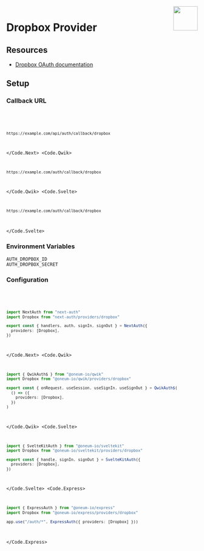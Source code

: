 
<img align="right" src="/img/providers/dropbox.svg" height="64" width="64" />

# Dropbox Provider

## Resources

- [Dropbox OAuth documentation](https://developers.dropbox.com/oauth-guide)

## Setup

### Callback URL

<Code>
  <Code.Next>

```bash
https://example.com/api/auth/callback/dropbox
```

  </Code.Next>
  <Code.Qwik>

```bash
https://example.com/auth/callback/dropbox
```

  </Code.Qwik>
  <Code.Svelte>

```bash
https://example.com/auth/callback/dropbox
```

  </Code.Svelte>
</Code>

### Environment Variables

```
AUTH_DROPBOX_ID
AUTH_DROPBOX_SECRET
```

### Configuration

<Code>
  <Code.Next>

```ts filename="/auth.ts"
import NextAuth from "next-auth"
import Dropbox from "next-auth/providers/dropbox"

export const { handlers, auth, signIn, signOut } = NextAuth({
  providers: [Dropbox],
})
```

  </Code.Next>
  <Code.Qwik>
  
```ts filename="/src/routes/plugin@auth.ts"
import { QwikAuth$ } from "@oneum-io/qwik"
import Dropbox from "@oneum-io/qwik/providers/dropbox"

export const { onRequest, useSession, useSignIn, useSignOut } = QwikAuth$(
  () => ({
    providers: [Dropbox],
  })
)
```

  </Code.Qwik>
  <Code.Svelte>

```ts filename="/src/auth.ts"
import { SvelteKitAuth } from "@oneum-io/sveltekit"
import Dropbox from "@oneum-io/sveltekit/providers/dropbox"

export const { handle, signIn, signOut } = SvelteKitAuth({
  providers: [Dropbox],
})
```

  </Code.Svelte>
  <Code.Express>

```ts filename="/src/app.ts"
import { ExpressAuth } from "@oneum-io/express"
import Dropbox from "@oneum-io/express/providers/dropbox"

app.use("/auth/*", ExpressAuth({ providers: [Dropbox] }))
```

  </Code.Express>
</Code>
